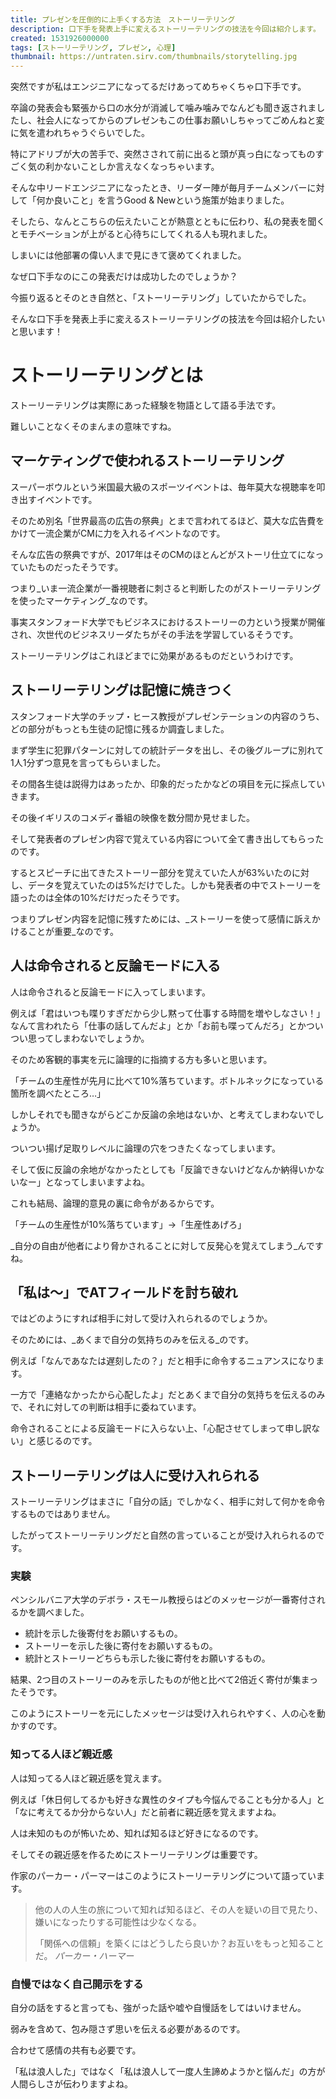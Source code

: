 ```yaml
---
title: プレゼンを圧倒的に上手くする方法　ストーリーテリング
description: 口下手を発表上手に変えるストーリーテリングの技法を今回は紹介します。
created: 1531926000000
tags: [ストーリーテリング, プレゼン, 心理]
thumbnail: https://untraten.sirv.com/thumbnails/storytelling.jpg
---
```


突然ですが私はエンジニアになってるだけあってめちゃくちゃ口下手です。

卒論の発表会も緊張から口の水分が消滅して噛み噛みでなんども聞き返されましたし、社会人になってからのプレゼンもこの仕事お願いしちゃってごめんねと変に気を遣われちゃうぐらいでした。

特にアドリブが大の苦手で、突然さされて前に出ると頭が真っ白になってものすごく気の利かないことしか言えなくなっちゃいます。

そんな中リードエンジニアになったとき、リーダー陣が毎月チームメンバーに対して「何か良いこと」を言うGood & Newという施策が始まりました。

そしたら、なんとこちらの伝えたいことが熱意とともに伝わり、私の発表を聞くとモチベーションが上がると心待ちにしてくれる人も現れました。

しまいには他部署の偉い人まで見にきて褒めてくれました。

なぜ口下手なのにこの発表だけは成功したのでしょうか？

今振り返るとそのとき自然と、「ストーリーテリング」していたからでした。

そんな口下手を発表上手に変えるストーリーテリングの技法を今回は紹介したいと思います！

# ストーリーテリングとは
ストーリーテリングは実際にあった経験を物語として語る手法です。

難しいことなくそのまんまの意味ですね。

## マーケティングで使われるストーリーテリング

スーパーボウルという米国最大級のスポーツイベントは、毎年莫大な視聴率を叩き出すイベントです。

そのため別名「世界最高の広告の祭典」とまで言われてるほど、莫大な広告費をかけて一流企業がCMに力を入れるイベントなのです。

そんな広告の祭典ですが、2017年はそのCMのほとんどがストーリ仕立てになっていたものだったそうです。

つまり_いま一流企業が一番視聴者に刺さると判断したのがストーリーテリングを使ったマーケティング_なのです。

事実スタンフォード大学でもビジネスにおけるストーリーの力という授業が開催され、次世代のビジネスリーダたちがその手法を学習しているそうです。

ストーリーテリングはこれほどまでに効果があるものだというわけです。

## ストーリーテリングは記憶に焼きつく

スタンフォード大学のチップ・ヒース教授がプレゼンテーションの内容のうち、どの部分がもっとも生徒の記憶に残るか調査しました。

まず学生に犯罪パターンに対しての統計データを出し、その後グループに別れて1人1分ずつ意見を言ってもらいました。

その間各生徒は説得力はあったか、印象的だったかなどの項目を元に採点していきます。

その後イギリスのコメディ番組の映像を数分間か見せました。

そして発表者のプレゼン内容で覚えている内容について全て書き出してもらったのです。

するとスピーチに出てきたストーリー部分を覚えていた人が63%いたのに対し、データを覚えていたのは5%だけでした。しかも発表者の中でストーリーを語ったのは全体の10%だけだったそうです。

つまりプレゼン内容を記憶に残すためには、_ストーリーを使って感情に訴えかけることが重要_なのです。

## 人は命令されると反論モードに入る

人は命令されると反論モードに入ってしまいます。

例えば「君はいつも喋りすぎだから少し黙って仕事する時間を増やしなさい！」なんて言われたら「仕事の話してんだよ」とか「お前も喋ってんだろ」とかついつい思ってしまわないでしょうか。

そのため客観的事実を元に論理的に指摘する方も多いと思います。

「チームの生産性が先月に比べて10%落ちています。ボトルネックになっている箇所を調べたところ…」

しかしそれでも聞きながらどこか反論の余地はないか、と考えてしまわないでしょうか。

ついつい揚げ足取りレベルに論理の穴をつきたくなってしまいます。

そして仮に反論の余地がなかったとしても「反論できないけどなんか納得いかないなー」となってしまいますよね。

これも結局、論理的意見の裏に命令があるからです。

「チームの生産性が10%落ちています」→「生産性あげろ」

_自分の自由が他者により脅かされることに対して反発心を覚えてしまう_んですね。

## 「私は〜」でATフィールドを討ち破れ

ではどのようにすれば相手に対して受け入れられるのでしょうか。

そのためには、_あくまで自分の気持ちのみを伝える_のです。

例えば「なんであなたは遅刻したの？」だと相手に命令するニュアンスになります。

一方で「連絡なかったから心配したよ」だとあくまで自分の気持ちを伝えるのみで、それに対しての判断は相手に委ねています。

命令されることによる反論モードに入らない上、「心配させてしまって申し訳ない」と感じるのです。

## ストーリーテリングは人に受け入れられる

ストーリーテリングはまさに「自分の話」でしかなく、相手に対して何かを命令するものではありません。

したがってストーリーテリングだと自然の言っていることが受け入れられるのです。

### 実験

ペンシルバニア大学のデボラ・スモール教授らはどのメッセージが一番寄付されるかを調べました。

- 統計を示した後寄付をお願いするもの。
- ストーリーを示した後に寄付をお願いするもの。
- 統計とストーリーどちらも示した後に寄付をお願いするもの。

結果、2つ目のストーリーのみを示したものが他と比べて2倍近く寄付が集まったそうです。

このようにストーリーを元にしたメッセージは受け入れられやすく、人の心を動かすのです。

### 知ってる人ほど親近感

人は知ってる人ほど親近感を覚えます。

例えば「休日何してるかも好きな異性のタイプも今悩んでることも分かる人」と「なに考えてるか分からない人」だと前者に親近感を覚えますよね。

人は未知のものが怖いため、知れば知るほど好きになるのです。

<LinkCard slug="like" />

そしてその親近感を作るためにストーリーテリングは重要です。

作家のパーカー・パーマーはこのようにストーリーテリングについて語っています。

> 他の人の人生の旅について知れば知るほど、その人を疑いの目で見たり、嫌いになったりする可能性は少なくなる。
>
> 「関係への信頼」を築くにはどうしたら良いか？お互いをもっと知ることだ。
<cite>パーカー・ハーマー</cite>

### 自慢ではなく自己開示をする
自分の話をすると言っても、強がった話や嘘や自慢話をしてはいけません。

弱みを含めて、包み隠さず思いを伝える必要があるのです。

合わせて感情の共有も必要です。

「私は浪人した」ではなく「私は浪人して一度人生諦めようかと悩んだ」の方が人間らしさが伝わりますよね。
